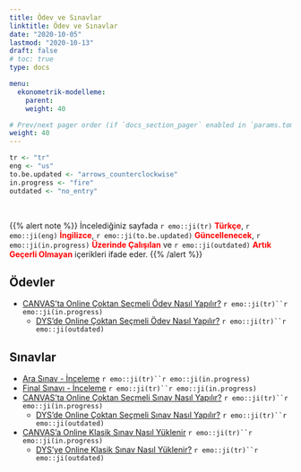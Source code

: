 ```yaml
---
title: Ödev ve Sınavlar
linktitle: Ödev ve Sınavlar
date: "2020-10-05"
lastmod: "2020-10-13"
draft: false
# toc: true
type: docs

menu:
  ekonometrik-modelleme:
    parent: 
    weight: 40

# Prev/next pager order (if `docs_section_pager` enabled in `params.toml`)
weight: 40
---
```


```r
tr <- "tr"
eng <- "us"
to.be.updated <- "arrows_counterclockwise"
in.progress <- "fire"
outdated <- "no_entry"
```

<br>

{{% alert note %}}
İncelediğiniz sayfada `r emo::ji(tr)` <font color="red">**Türkçe**</font>, `r emo::ji(eng)` <font color="red">**İngilizce**</font>, `r emo::ji(to.be.updated)` <font color="red">**Güncellenecek**</font>, `r emo::ji(in.progress)` <font color="red">**Üzerinde Çalışılan**</font> ve `r emo::ji(outdated)` <font color="red">**Artık Geçerli Olmayan**</font> içerikleri ifade eder.
{{% /alert %}}

## Ödevler
- [CANVAS'ta Online Çoktan Seçmeli Ödev Nasıl Yapılır?]() `r emo::ji(tr)``r emo::ji(in.progress)`
    - [DYS'de Online Çoktan Seçmeli Ödev Nasıl Yapılır?](https://www.youtube.com/watch?v=OOqC0JrtOaI&feature=youtu.be) `r emo::ji(tr)``r emo::ji(outdated)`

## Sınavlar
- [Ara Sınav - İnceleme](`r paste0(ekonometrik.modelleme.path, "Ekonometrik_Modelleme_-_Ara_Sinav_Inceleme.pdf")`) `r emo::ji(tr)``r emo::ji(in.progress)`
- [Final Sınavı - İnceleme](`r paste0(ekonometrik.modelleme.path, "Ekonometrik_Modelleme_-_Final_Sinavi_Inceleme.pdf")`) `r emo::ji(tr)``r emo::ji(in.progress)`
- [CANVAS'ta Online Çoktan Seçmeli Sınav Nasıl Yapılır?]() `r emo::ji(tr)``r emo::ji(in.progress)`
    - [DYS'de Online Çoktan Seçmeli Sınav Nasıl Yapılır?](https://www.youtube.com/watch?v=V_Oyg-WGoK4&feature=youtu.be) `r emo::ji(tr)``r emo::ji(outdated)`
- [CANVAS'a Online Klasik Sınav Nasıl Yüklenir]() `r emo::ji(tr)``r emo::ji(in.progress)`
    - [DYS'ye Online Klasik Sınav Nasıl Yüklenir?](https://www.youtube.com/watch?v=wsUB6-fTxA8&feature=youtu.be) `r emo::ji(tr)``r emo::ji(outdated)`
